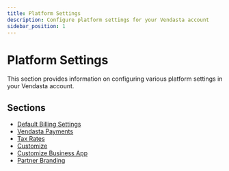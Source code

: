 ```yaml
---
title: Platform Settings
description: Configure platform settings for your Vendasta account
sidebar_position: 1
---
```


# Platform Settings

This section provides information on configuring various platform settings in your Vendasta account.

## Sections

- [Default Billing Settings](./default-billing-settings/)
- [Vendasta Payments](./vendasta-payments/)
- [Tax Rates](./tax-rates/)
- [Customize](./customize/)
- [Customize Business App](./customize-business-app/)
- [Partner Branding](./partner-branding/)
